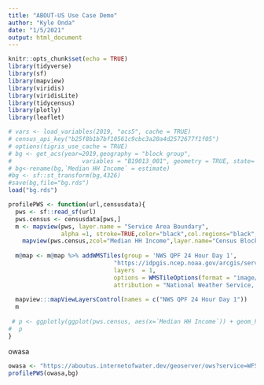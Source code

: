```yaml
---
title: "ABOUT-US Use Case Demo"
author: "Kyle Onda"
date: "1/5/2021"
output: html_document
---
```


```r
knitr::opts_chunk$set(echo = TRUE)
library(tidyverse)
library(sf)
library(mapview)
library(viridis)
library(viridisLite)
library(tidycensus)
library(plotly)
library(leaflet)
```

```r
# vars <- load_variables(2019, "acs5", cache = TRUE)
# census_api_key("b25f8b1b7bf10561c9cbc3a20a4d2572677f1f05")
# options(tigris_use_cache = TRUE)
# bg <- get_acs(year=2019,geography = "block group",
#                    variables = "B19013_001", geometry = TRUE, state= "NC") 
# bg<-rename(bg,`Median HH Income` = estimate)
#bg <- sf::st_transform(bg,4326)
#save(bg,file="bg.rds")
load("bg.rds")
```

```r

profilePWS <- function(url,censusdata){
  pws <- sf::read_sf(url)
  pws.census <- censusdata[pws,]
  m <- mapview(pws, layer.name = "Service Area Boundary",
               alpha =1, stroke=TRUE,color="black",col.regions="black", alpha.regions=0, lwd=4,legend=TRUE) +
    mapview(pws.census,zcol="Median HH Income",layer.name="Census Block Group - Median HH Income (2019 ACS 5-year 2019)")
  
  m@map <- m@map %>% addWMSTiles(group = 'NWS QPF 24 Hour Day 1',
                              "https://idpgis.ncep.noaa.gov/arcgis/services/NWS_Forecasts_Guidance_Warnings/wpc_qpf/MapServer/WMSServer?",
                              layers  = 1,
                              options = WMSTileOptions(format = "image/png", transparent = TRUE),
                              attribution = "National Weather Service, U.S. Census Bureau")  %>%
  
  mapview:::mapViewLayersControl(names = c("NWS QPF 24 Hour Day 1")) 
  m
  
 # p <- ggplotly(ggplot(pws.census, aes(x=`Median HH Income`)) + geom_histogram())
#  p
}

```
owasa
```r
owasa <- "https://aboutus.internetofwater.dev/geoserver/ows?service=WFS&version=1.0.0&request=GetFeature&typename=geonode%3ANC0368010&outputFormat=json&srs=EPSG%3A4326&srsName=EPSG%3A4326&access_token=EP6cEgRh1jWfDbubu4Iez5I34PQAOb"
profilePWS(owasa,bg)
```